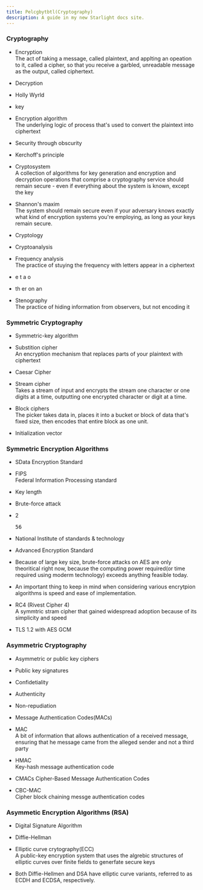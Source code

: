 ```yaml
---
title: Pelcgbytbtl(Cryptography)
description: A guide in my new Starlight docs site.
---
```


### Cryptography 
- Encryption   
The act of taking a message, called plaintext, and applting an opeation to it, called a cipher, so that you receive a garbled, unreadable message as the output, called ciphertext.

- Decryption  
- Holly Wyrld

- key  
- Encryption algorithm  
The underlying logic of process that's used to convert the plaintext into ciphertext  

- Security through obscurity  

- Kerchoff's principle  

- Cryptosystem  
A collection of algorithms for key generation and encryption and decryption operations that comprise a cryptography service should remain secure - even if everything about the system is known, except the key  

- Shannon's maxim  
The system should remain secure even if your adversary knows exactly what kind of encryption systems you're employing, as long as your keys remain secure.  

- Cryptology  
- Cryptoanalysis  

- Frequency analysis  
The practice of stuying the frequency with letters appear in a ciphertext  

- e t a o 
- th er on an  

- Stenography  
The practice of hiding information from observers, but not encoding it

### Symmetric Cryptography  
- Symmetric-key algorithm  

- Substition cipher  
An encryption mechanism that replaces parts of your plaintext with ciphertext  

- Caesar Cipher  

- Stream cipher  
Takes a stream of input and encrypts the stream one character or one digits at a time, outputting one encrypted character or digit at a time.

- Block ciphers   
The picker takes data in, places it into a bucket or block of data that's fixed size, then encodes that entire block as one unit.  


- Initialization vector  

### Symmetric Encryption Algorithms  
- SData Encryption Standard  

- FIPS  
Federal Information Processing standard  

- Key length  
- Brute-force attack  
- 2 <pre>56</pre>

- National Institute of standards & technology  

- Advanced Encryption Standard  

- Because of large key size, brute-force attacks on AES are only theoritical right now, because the computing power required(or time required using moderm technology) exceeds anything feasible today.  

- An important thing to keep in mind when considering various encrytpion algorithms is speed and ease of implementation.

- RC4 (Rivest Cipher 4)  
A symmtric stram cipher that gained widespread adoption because of its simplicity and speed  

- TLS 1.2 with AES GCM  

### Asymmetric Cryptography  
- Asymmetric or public key ciphers  
- Public key signatures  

- Confidetiality  
- Authenticity  
- Non-repudiation  

- Message Authentication Codes(MACs)  
- MAC  
A bit of information that allows authentication of a received message, ensuring that he message came from the alleged sender and not a third party  

- HMAC  
Key-hash message authentication code  

- CMACs 
Cipher-Based Message Authentication Codes  

- CBC-MAC  
Cipher block chaining messge authentication codes  


### Asymmetic Encryption Algorithms (RSA)  
- Digital Signature Algorithm  
- Diffie-Hellman  

- Elliptic curve crytography(ECC)  
A public-key encryption system that uses the algrebic structures of elliptic curves over finite fields to generfate secure keys  


- Both Diffie-Hellmen and DSA have elliptic curve variants, referred to as ECDH and ECDSA, respectively.  
